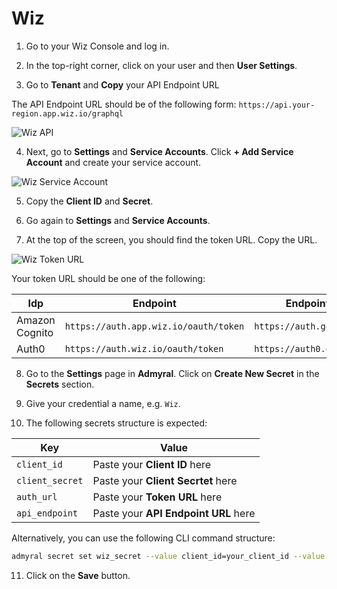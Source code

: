 # Wiz

1. Go to your Wiz Console and log in.

2. In the top-right corner, click on your user and then **User Settings**.

3. Go to **Tenant** and **Copy** your API Endpoint URL

The API Endpoint URL should be of the following form: `https://api.your-region.app.wiz.io/graphql`

![Wiz API](/wiz_api.png)

4. Next, go to **Settings** and **Service Accounts**. Click **+ Add Service Account** and create your service account.

![Wiz Service Account](/wiz_create_service_account.png)

5. Copy the **Client ID** and **Secret**.

6. Go again to **Settings** and **Service Accounts**.

7. At the top of the screen, you should find the token URL. Copy the URL.

![Wiz Token URL](/wiz_token_url.png)

Your token URL should be one of the following:

| Idp            | Endpoint                              | Endpoint for gov tenants               |
| -------------- | ------------------------------------- | -------------------------------------- |
| Amazon Cognito | `https://auth.app.wiz.io/oauth/token` | `https://auth.gov.wiz.io/oauth/token`  |
| Auth0          | `https://auth.wiz.io/oauth/token`     | `https://auth0.gov.wiz.io/oauth/token` |

8. Go to the **Settings** page in **Admyral**. Click on **Create New Secret** in the **Secrets** section.

9. Give your credential a name, e.g. `Wiz`.

10. The following secrets structure is expected:

| Key             | Value                                |
| --------------- | ------------------------------------ |
| `client_id`     | Paste your **Client ID** here        |
| `client_secret` | Paste your **Client Secrtet** here   |
| `auth_url`      | Paste your **Token URL** here        |
| `api_endpoint`  | Paste your **API Endpoint URL** here |

Alternatively, you can use the following CLI command structure:

```bash
admyral secret set wiz_secret --value client_id=your_client_id --value client_secret=your_client_secret --value auth_url=your_auth_url --value api_endpoint=your_api_endpoint
```

11. Click on the **Save** button.
